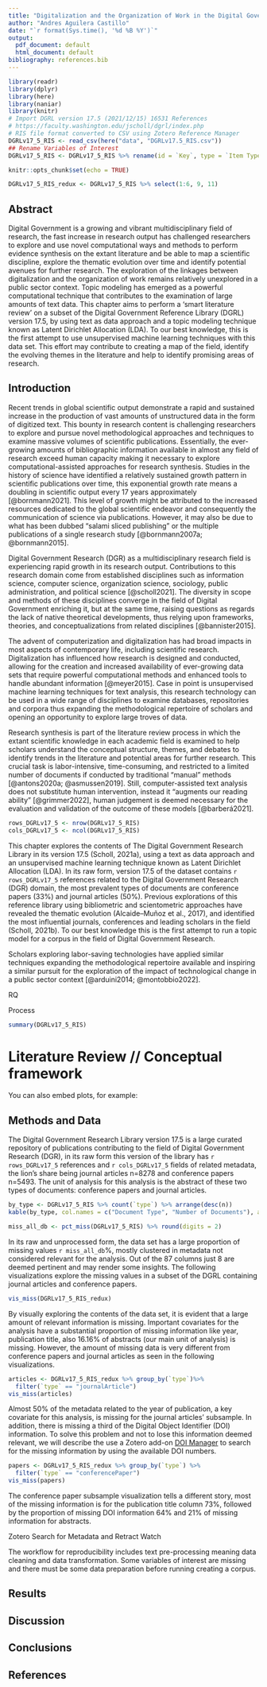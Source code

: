 ```yaml
---
title: "Digitalization and the Organization of Work in the Digital Government Research Library v17.5: A Structural Topic Model"
author: "Andres Aguilera Castillo"
date: "`r format(Sys.time(), '%d %B %Y')`"
output:
  pdf_document: default
  html_document: default
bibliography: references.bib
---
```


```r
library(readr)
library(dplyr)
library(here)
library(naniar)
library(knitr)
# Import DGRL version 17.5 (2021/12/15) 16531 References
# https://faculty.washington.edu/jscholl/dgrl/index.php 
# RIS file format converted to CSV using Zotero Reference Manager
DGRLv17_5_RIS <- read_csv(here("data", "DGRLv17.5_RIS.csv"))
## Rename Variables of Interest
DGRLv17_5_RIS <- DGRLv17_5_RIS %>% rename(id = `Key`, type = `Item Type`, year = `Publication Year`, author = `Author`, doc_title = `Title`, pub_title = `Publication Title`, abstract = `Abstract Note`)

```

```r
knitr::opts_chunk$set(echo = TRUE)
```

```r
DGRLv17_5_RIS_redux <- DGRLv17_5_RIS %>% select(1:6, 9, 11)
```

## Abstract

Digital Government is a growing and vibrant multidisciplinary field of research, the fast increase in research output has challenged researchers to explore and use novel computational ways and methods to perform evidence synthesis on the extant literature and be able to map a scientific discipline, explore the thematic evolution over time and identify potential avenues for further research. The exploration of the linkages between digitalization and the organization of work remains relatively unexplored in a public sector context. Topic modeling has emerged as a powerful computational technique that contributes to the examination of large amounts of text data. This chapter aims to perform a 'smart literature review' on a subset of the Digital Government Reference Library (DGRL) version 17.5, by using text as data approach and a topic modeling technique known as Latent Dirichlet Allocation (LDA). To our best knowledge, this is the first attempt to use unsupervised machine learning techniques with this data set. This effort may contribute to creating a map of the field, identify the evolving themes in the literature and help to identify promising areas of research.

## Introduction

Recent trends in global scientific output demonstrate a rapid and sustained increase in the production of vast amounts of unstructured data in the form of digitized text. This bounty in research content is challenging researchers to explore and pursue novel methodological approaches and techniques to examine massive volumes of scientific publications. Essentially, the ever-growing amounts of bibliographic information available in almost any field of research exceed human capacity making it necessary to explore computational-assisted approaches for research synthesis. Studies in the history of science have identified a relatively sustained growth pattern in scientific publications over time, this exponential growth rate means a doubling in scientific output every 17 years approximately [@bornmann2021]. This level of growth might be attributed to the increased resources dedicated to the global scientific endeavor and consequently the communication of science via publications. However, it may also be due to what has been dubbed "salami sliced publishing" or the multiple publications of a single research study [@bornmann2007a; @bornmann2015].

Digital Government Research (DGR) as a multidisciplinary research field is experiencing rapid growth in its research output. Contributions to this research domain come from established disciplines such as information science, computer science, organization science, sociology, public administration, and political science [@scholl2021]. The diversity in scope and methods of these disciplines converge in the field of Digital Government enriching it, but at the same time, raising questions as regards the lack of native theoretical developments, thus relying upon frameworks, theories, and conceptualizations from related disciplines [@bannister2015].

The advent of computerization and digitalization has had broad impacts in most aspects of contemporary life, including scientific research. Digitalization has influenced how research is designed and conducted, allowing for the creation and increased availability of ever-growing data sets that require powerful computational methods and enhanced tools to handle abundant information [@meyer2015]. Case in point is unsupervised machine learning techniques for text analysis, this research technology can be used in a wide range of disciplines to examine databases, repositories and corpora thus expanding the methodological repertoire of scholars and opening an opportunity to explore large troves of data.

Research synthesis is part of the literature review process in which the extant scientific knowledge in each academic field is examined to help scholars understand the conceptual structure, themes, and debates to identify trends in the literature and potential areas for further research. This crucial task is labor-intensive, time-consuming, and restricted to a limited number of documents if conducted by traditional "manual" methods [@antons2020a; @asmussen2019]. Still, computer-assisted text analysis does not substitute human intervention, instead it "augments our reading ability" [@grimmer2022], human judgement is deemed necessary for the evaluation and validation of the outcome of these models [@barberá2021].

```r
rows_DGRLv17_5 <- nrow(DGRLv17_5_RIS)
cols_DGRLv17_5 <- ncol(DGRLv17_5_RIS)
```

This chapter explores the contents of The Digital Government Research Library in its version 17.5 (Scholl, 2021a), using a text as data approach and an unsupervised machine learning technique known as Latent Dirichlet Allocation (LDA). In its raw form, version 17.5 of the dataset contains `r rows_DGRLv17_5` references related to the Digital Government Research (DGR) domain, the most prevalent types of documents are conference papers (33%) and journal articles (50%). Previous explorations of this reference library using bibliometric and scientometric approaches have revealed the thematic evolution (Alcaide--Muñoz et al., 2017), and identified the most influential journals, conferences and leading scholars in the field (Scholl, 2021b). To our best knowledge this is the first attempt to run a topic model for a corpus in the field of Digital Government Research.

Scholars exploring labor-saving technologies have applied similar techniques expanding the methodological repertoire available and inspiring a similar pursuit for the exploration of the impact of technological change in a public sector context [@arduini2014; @montobbio2022].

RQ

Process

```r
summary(DGRLv17_5_RIS)
```

# Literature Review // Conceptual framework

You can also embed plots, for example:

## Methods and Data

The Digital Government Research Library version 17.5 is a large curated repository of publications contributing to the field of Digital Government Research (DGR), in its raw form this version of the library has `r rows_DGRLv17_5` references and `r cols_DGRLv17_5` fields of related metadata, the lion's share being journal articles n=8278 and conference papers n=5493. The unit of analysis for this analysis is the abstract of these two types of documents: conference papers and journal articles.

```r
by_type <- DGRLv17_5_RIS %>% count(`type`) %>% arrange(desc(n))
kable(by_type, col.names = c("Document Type", "Number of Documents"), align = "cc", caption = "Table 1. Contents of DGRL v17.5 without pre-processing")
```

```r
miss_all_db <- pct_miss(DGRLv17_5_RIS) %>% round(digits = 2)
```

In its raw and unprocessed form, the data set has a large proportion of missing values `r miss_all_db`%, mostly clustered in metadata not considered relevant for the analysis. Out of the 87 columns just 8 are deemed pertinent and may render some insights. The following visualizations explore the missing values in a subset of the DGRL containing journal articles and conference papers. 

```r
vis_miss(DGRLv17_5_RIS_redux)

```

By visually exploring the contents of the data set, it is evident that a large amount of relevant information is missing. Important covariates for the analysis have a substantial proportion of missing information like year, publication title, also 16.16% of abstracts (our main unit of analysis) is missing. However, the amount of missing data is very different from conference papers and journal articles as seen in the following visualizations.

```r
articles <- DGRLv17_5_RIS_redux %>% group_by(`type`)%>%
  filter(`type` == "journalArticle")
vis_miss(articles)
```

Almost 50% of the metadata related to the year of publication, a key covariate for this analysis, is missing for the journal articles' subsample. In addition, there is missing a third of the Digital Object Identifier (DOI) information. To solve this problem and not to lose this information deemed relevant, we will describe the use a Zotero add-on [DOI Manager](https://github.com/bwiernik/zotero-shortdoi) to search for the missing information by using the available DOI numbers.

```r
papers <- DGRLv17_5_RIS_redux %>% group_by(`type`) %>%
  filter(`type` == "conferencePaper")
vis_miss(papers)
```
The conference paper subsample visualization tells a different story, most of the missing information is for the publication title column 73%, followed by the proportion of missing DOI information 64% and 21% of missing information for abstracts.

Zotero Search for Metadata and Retract Watch



The workflow for reproducibility includes text pre-processing meaning data cleaning and data transformation. Some variables of interest are missing and there must be some data preparation before running creating a corpus.

## Results

## Discussion

## Conclusions

## References
